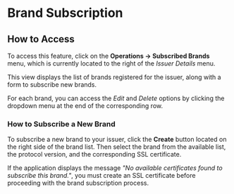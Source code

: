 # Brand Subscription

## How to Access

To access this feature, click on the **Operations -> Subscribed Brands** menu, which is currently located to the right of the *Issuer Details* menu.

This view displays the list of brands registered for the issuer, along with a form to subscribe new brands.

For each brand, you can access the *Edit* and *Delete* options by clicking the dropdown menu at the end of the corresponding row.

### How to Subscribe a New Brand

To subscribe a new brand to your issuer, click the **Create** button located on the right side of the brand list. Then select the brand from the available list, the protocol version, and the corresponding SSL certificate.

If the application displays the message *"No available certificates found to subscribe this brand."*, you must create an SSL certificate before proceeding with the brand subscription process.

